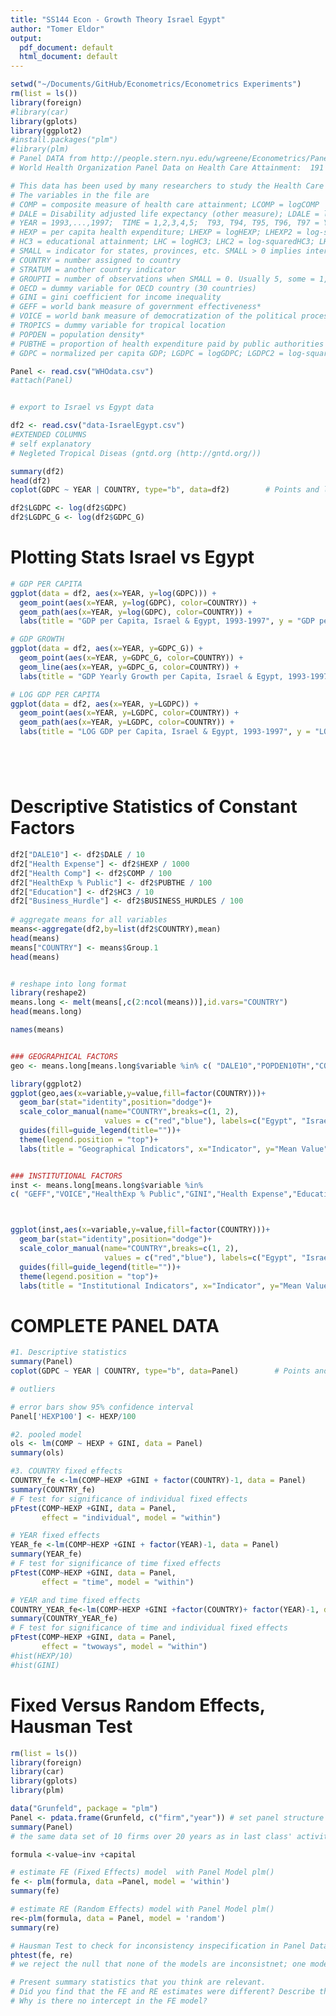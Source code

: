 ```yaml
---
title: "SS144 Econ - Growth Theory Israel Egypt"
author: "Tomer Eldor"
output:
  pdf_document: default
  html_document: default
---
```


```r
setwd("~/Documents/GitHub/Econometrics/Econometrics Experiments")
rm(list = ls())
library(foreign)
#library(car)
library(gplots)
library(ggplot2)
#install.packages("plm")
#library(plm)
# Panel DATA from http://people.stern.nyu.edu/wgreene/Econometrics/PanelDataSets.htm  
# World Health Organization Panel Data on Health Care Attainment:  191 Countries, 5 Years (Some countries fewer)

# This data has been used by many researchers to study the Health Care Survey assembled by WHO as part of the YEAR 2000 # World Health Report. On the course bibliography, see, for example, Greene (2004a).  Note, variables marked * were updated # with more recent sources in Greene (2004a). Missing COMPs for some of the variables in this data set are filled by using # fitted COMPs from a linear regression.  To set the proper sample for panel data analysis, use observations for which SMALL # = 0.  To obtain the balanced panel, then use only observations with GROUPTI = 5.
# The variables in the file are
# COMP = composite measure of health care attainment; LCOMP = logCOMP
# DALE = Disability adjusted life expectancy (other measure); LDALE = logDALE
# YEAR = 1993,...,1997;  TIME = 1,2,3,4,5;  T93, T94, T95, T96, T97 = YEAR dummy variables
# HEXP = per capita health expenditure; LHEXP = logHEXP; LHEXP2 = log-squaredHEXP
# HC3 = educational attainment; LHC = logHC3; LHC2 = log-squaredHC3; LHEXPHC = logHEXP * logHC3
# SMALL = indicator for states, provinces, etc. SMALL > 0 implies internal political unit, = 0 implies country observation
# COUNTRY = number assigned to country
# STRATUM = another country indicator
# GROUPTI = number of observations when SMALL = 0. Usually 5, some = 1, one country = 4.
# OECD = dummy variable for OECD country (30 countries)
# GINI = gini coefficient for income inequality
# GEFF = world bank measure of government effectiveness*
# VOICE = world bank measure of democratization of the political process*
# TROPICS = dummy variable for tropical location
# POPDEN = population density*
# PUBTHE = proportion of health expenditure paid by public authorities
# GDPC = normalized per capita GDP; LGDPC = logGDPC; LGDPC2 = log-squaredGDPC 

Panel <- read.csv("WHOdata.csv") 
#attach(Panel)


# export to Israel vs Egypt data

df2 <- read.csv("data-IsraelEgypt.csv")
#EXTENDED COLUMNS
# self explanatory
# Negleted Tropical Diseas (gntd.org (http://gntd.org/))

summary(df2)
head(df2)
coplot(GDPC ~ YEAR | COUNTRY, type="b", data=df2)        # Points and lines

df2$LGDPC <- log(df2$GDPC)
df2$LGDPC_G <- log(df2$GDPC_G)

```


# Plotting Stats Israel vs Egypt

```r
# GDP PER CAPITA
ggplot(data = df2, aes(x=YEAR, y=log(GDPC))) + 
  geom_point(aes(x=YEAR, y=log(GDPC), color=COUNTRY)) +
  geom_path(aes(x=YEAR, y=log(GDPC), color=COUNTRY)) +
  labs(title = "GDP per Capita, Israel & Egypt, 1993-1997", y = "GDP per Capita" )

# GDP GROWTH
ggplot(data = df2, aes(x=YEAR, y=GDPC_G)) + 
  geom_point(aes(x=YEAR, y=GDPC_G, color=COUNTRY)) +
  geom_line(aes(x=YEAR, y=GDPC_G, color=COUNTRY)) +
  labs(title = "GDP Yearly Growth per Capita, Israel & Egypt, 1993-1997", y = "GDP Growth Percent" )

# LOG GDP PER CAPITA
ggplot(data = df2, aes(x=YEAR, y=LGDPC)) + 
  geom_point(aes(x=YEAR, y=LGDPC, color=COUNTRY)) +
  geom_path(aes(x=YEAR, y=LGDPC, color=COUNTRY)) +
  labs(title = "LOG GDP per Capita, Israel & Egypt, 1993-1997", y = "LOG GDP per Capita" )






```


# Descriptive Statistics of Constant Factors
```r
df2["DALE10"] <- df2$DALE / 10
df2["Health Expense"] <- df2$HEXP / 1000
df2["Health Comp"] <- df2$COMP / 100
df2["HealthExp % Public"] <- df2$PUBTHE / 100
df2["Education"] <- df2$HC3 / 10
df2["Business_Hurdle"] <- df2$BUSINESS_HURDLES / 100
 
# aggregate means for all variables
means<-aggregate(df2,by=list(df2$COUNTRY),mean)
head(means)
means["COUNTRY"] <- means$Group.1
head(means)


# reshape into long format
library(reshape2)
means.long <- melt(means[,c(2:ncol(means))],id.vars="COUNTRY")
head(means.long)

names(means)


### GEOGRAPHICAL FACTORS
geo <- means.long[means.long$variable %in% c( "DALE10","POPDEN10TH","COASTLINE","SEAS","LATITUDE","SUMMER_TMP","WINTER_TMP"),]

library(ggplot2)
ggplot(geo,aes(x=variable,y=value,fill=factor(COUNTRY)))+
  geom_bar(stat="identity",position="dodge")+
  scale_color_manual(name="COUNTRY",breaks=c(1, 2), 
                     values = c("red","blue"), labels=c("Egypt", "Israel"))+
  guides(fill=guide_legend(title=""))+
  theme(legend.position = "top")+
  labs(title = "Geographical Indicators", x="Indicator", y="Mean Value" )


### INSTITUTIONAL FACTORS
inst <- means.long[means.long$variable %in% 
c( "GEFF","VOICE","HealthExp % Public","GINI","Health Expense","Education","Health Comp", "CORRUPT_CLEAN", "Business_Hurdle"),]



ggplot(inst,aes(x=variable,y=value,fill=factor(COUNTRY)))+
  geom_bar(stat="identity",position="dodge")+
  scale_color_manual(name="COUNTRY",breaks=c(1, 2), 
                     values = c("red","blue"), labels=c("Egypt", "Israel"))+
  guides(fill=guide_legend(title=""))+
  theme(legend.position = "top")+
  labs(title = "Institutional Indicators", x="Indicator", y="Mean Value" )

```






# COMPLETE PANEL DATA 

```r

#1. Descriptive statistics
summary(Panel)
coplot(GDPC ~ YEAR | COUNTRY, type="b", data=Panel)        # Points and lines

# outliers

# error bars show 95% confidence interval
Panel['HEXP100'] <- HEXP/100

#2. pooled model
ols <- lm(COMP ~ HEXP + GINI, data = Panel)
summary(ols)

#3. COUNTRY fixed effects
COUNTRY_fe <-lm(COMP~HEXP +GINI + factor(COUNTRY)-1, data = Panel)
summary(COUNTRY_fe)
# F test for significance of individual fixed effects
pFtest(COMP~HEXP +GINI, data = Panel,
       effect = "individual", model = "within")

# YEAR fixed effects
YEAR_fe <-lm(COMP~HEXP +GINI + factor(YEAR)-1, data = Panel)
summary(YEAR_fe)
# F test for significance of time fixed effects
pFtest(COMP~HEXP +GINI, data = Panel,
       effect = "time", model = "within")

# YEAR and time fixed effects
COUNTRY_YEAR_fe<-lm(COMP~HEXP +GINI +factor(COUNTRY)+ factor(YEAR)-1, data = Panel)
summary(COUNTRY_YEAR_fe)
# F test for significance of time and individual fixed effects
pFtest(COMP~HEXP +GINI, data = Panel,
       effect = "twoways", model = "within")
#hist(HEXP/10)
#hist(GINI)
```



# Fixed Versus Random Effects, Hausman Test
```r
rm(list = ls())
library(foreign)
library(car)
library(gplots)
library(plm)

data("Grunfeld", package = "plm")
Panel <- pdata.frame(Grunfeld, c("firm","year")) # set panel structure
summary(Panel)
# the same data set of 10 firms over 20 years as in last class' activity

formula <-value~inv +capital

# estimate FE (Fixed Effects) model  with Panel Model plm()
fe <- plm(formula, data =Panel, model = 'within')
summary(fe)

# estimate RE (Random Effects) model with Panel Model plm()
re<-plm(formula, data = Panel, model = 'random')
summary(re)

# Hausman Test to check for inconsistency inspecification in Panel Data models
phtest(fe, re)
# we reject the null that none of the models are inconsistnet; one model is inconsistent, whihc must be the random effects one

# Present summary statistics that you think are relevant.
# Did you find that the FE and RE estimates were different? Describe the differences and interpret the coefficients.
# Why is there no intercept in the FE model?


```

